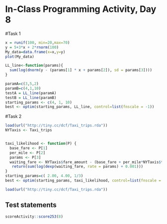 # In-Class Programming Activity, Day 8

#Task 1
```r
x = runif(100, min=20,max=70)
y = 5+3*x + 2*rnorm(100)
My_data=data.frame(x=x,y=y)
plot(My_data)

LL_line<-function(params){
  sum(log(dnorm(y - (params[1] * x + params[2]), sd = params[3])))
}

paramA=c(3,5,2)
paramB=c(4,1,10)
testA = LL_line(paramA)
testB = LL_line(paramB)
starting_params <- c(4, 1, 10)
best <- optim(starting_params, LL_line, control=list(fnscale = -1))
```

#Task 2
```r
load(url("http://tiny.cc/dcf/Taxi_trips.rda"))
NYTaxis <- Taxi_trips


taxi_likelihood <- function(P) {
  base_fare <- P[1]
  per_mile <- P[2]
  params <- P[3]
  waiting_fare <- NYTaxis$fare_amount - (base_fare + per_mile*NYTaxis$trip_distance)
   return(sum(log(dexp(waiting_fare, rate = params) + 0.001)))
}
starting_params=c( 2.00, 4.00, 1/3)
best <- optim(starting_params, taxi_likelihood, control=list(fnscale = -1))

```

```r
load(url("http://tiny.cc/dcf/Taxi_trips.rda"))
```
## Test statements

```r
scoreActivity::score253(8)
```